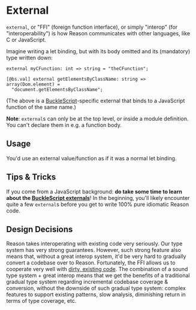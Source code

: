 # External

`external`, or "FFI" (foreign function interface), or simply "interop" (for "interoperability") is how Reason communicates with other languages, like C or JavaScript.

Imagine writing a let binding, but with its body omitted and its (mandatory) type written down:

```reason
external myCFunction: int => string = "theCFunction";
```

```reason
[@bs.val] external getElementsByClassName: string => array(Dom.element) =
  "document.getElementsByClassName";
```

(The above is a [BuckleScript](/docs/reason-compiler/latest/intro-to-external)-specific external that binds to a JavaScript function of the same name.)

**Note**: `external`s can only be at the top level, or inside a module definition. You can't declare them in e.g. a function body.

## Usage

You'd use an external value/function as if it was a normal let binding.

## Tips & Tricks

If you come from a JavaScript background: **do take some time to learn about the [BuckleScript externals](/docs/reason-compiler/latest/intro-to-external)**! In the beginning, you'll likely encounter quite a few `external`s before you get to write 100% pure idiomatic Reason code.

## Design Decisions

Reason takes interoperating with existing code very seriously. Our type system has very strong guarantees. However, such strong feature also means that, without a great interop system, it'd be very hard to gradually convert a codebase over to Reason. Fortunately, the FFI allows us to cooperate very well with [dirty, existing code](converting-from-js). The combination of a sound type system + great interop means that we get the benefits of a traditional gradual type system regarding incremental codebase coverage & conversion, without the downside of such gradual type system: complex features to support existing patterns, slow analysis, diminishing return in terms of type coverage, etc.
